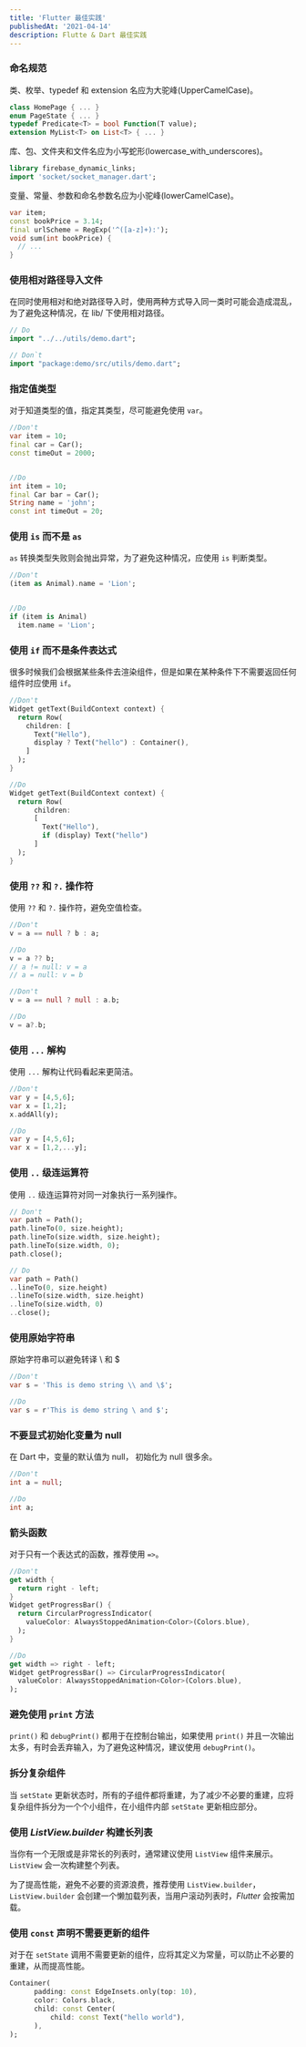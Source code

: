 ```yaml
---
title: 'Flutter 最佳实践'
publishedAt: '2021-04-14'
description: Flutte & Dart 最佳实践
---
```


### 命名规范

类、枚举、typedef 和 extension 名应为大驼峰(UpperCamelCase)。

```dart
class HomePage { ... }
enum PageState { ... }
typedef Predicate<T> = bool Function(T value);
extension MyList<T> on List<T> { ... }
```

库、包、文件夹和文件名应为小写蛇形(lowercase_with_underscores)。

```dart
library firebase_dynamic_links;
import 'socket/socket_manager.dart';
```

变量、常量、参数和命名参数名应为小驼峰(lowerCamelCase)。

```dart
var item;
const bookPrice = 3.14;
final urlScheme = RegExp('^([a-z]+):');
void sum(int bookPrice) {
  // ...
}
```

### 使用相对路径导入文件

在同时使用相对和绝对路径导入时，使用两种方式导入同一类时可能会造成混乱，为了避免这种情况，在 lib/ 下使用相对路径。

```dart
// Do
import "../../utils/demo.dart";

// Don`t
import "package:demo/src/utils/demo.dart";
```

### 指定值类型

对于知道类型的值，指定其类型，尽可能避免使用 `var`。

```dart
//Don't
var item = 10;
final car = Car();
const timeOut = 2000;


//Do
int item = 10;
final Car bar = Car();
String name = 'john';
const int timeOut = 20;
```

### 使用 `is` 而不是 `as`

`as` 转换类型失败则会抛出异常，为了避免这种情况，应使用 `is` 判断类型。

```dart
//Don't
(item as Animal).name = 'Lion';


//Do
if (item is Animal)
  item.name = 'Lion';
```

### 使用 `if` 而不是条件表达式

很多时候我们会根据某些条件去渲染组件，但是如果在某种条件下不需要返回任何组件时应使用 `if`。

```dart
//Don't
Widget getText(BuildContext context) {
  return Row(
    children: [
      Text("Hello"),
      display ? Text("hello") : Container(),
    ]
  );
}

//Do
Widget getText(BuildContext context) {
  return Row(
      children:
      [
        Text("Hello"),
        if (display) Text("hello")
      ]
  );
}
```

### 使用 `??` 和 `?.` 操作符

使用 `??` 和 `?.` 操作符，避免空值检查。

```dart
//Don't
v = a == null ? b : a;

//Do
v = a ?? b;
// a != null: v = a
// a = null: v = b

//Don't
v = a == null ? null : a.b;

//Do
v = a?.b;
```

### 使用 `...` 解构

使用 `...` 解构让代码看起来更简洁。

```dart
//Don't
var y = [4,5,6];
var x = [1,2];
x.addAll(y);

//Do
var y = [4,5,6];
var x = [1,2,...y];
```

### 使用 `..` 级连运算符

使用 `..` 级连运算符对同一对象执行一系列操作。

```dart
// Don't
var path = Path();
path.lineTo(0, size.height);
path.lineTo(size.width, size.height);
path.lineTo(size.width, 0);
path.close();

// Do
var path = Path()
..lineTo(0, size.height)
..lineTo(size.width, size.height)
..lineTo(size.width, 0)
..close();
```

### 使用原始字符串

原始字符串可以避免转译 \ 和 $

```dart
//Don't
var s = 'This is demo string \\ and \$';

//Do
var s = r'This is demo string \ and $';
```

### 不要显式初始化变量为 null

在 Dart 中，变量的默认值为 null， 初始化为 null 很多余。

```dart
//Don't
int a = null;

//Do
int a;
```

### 箭头函数

对于只有一个表达式的函数，推荐使用 `=>`。

```dart
//Don't
get width {
  return right - left;
}
Widget getProgressBar() {
  return CircularProgressIndicator(
    valueColor: AlwaysStoppedAnimation<Color>(Colors.blue),
  );
}

//Do
get width => right - left;
Widget getProgressBar() => CircularProgressIndicator(
  valueColor: AlwaysStoppedAnimation<Color>(Colors.blue),
);
```

### 避免使用 `print` 方法

`print()` 和 `debugPrint()` 都用于在控制台输出，如果使用 `print()` 并且一次输出太多，有时会丢弃输入，为了避免这种情况，建议使用 `debugPrint()`。

### 拆分复杂组件

当 `setState` 更新状态时，所有的子组件都将重建，为了减少不必要的重建，应将复杂组件拆分为一个个小组件，在小组件内部 `setState` 更新相应部分。

### 使用 _ListView.builder_ 构建长列表

当你有一个无限或是非常长的列表时，通常建议使用 `ListView` 组件来展示。 `ListView` 会一次构建整个列表。

为了提高性能，避免不必要的资源浪费，推荐使用 `ListView.builder`，`ListView.builder` 会创建一个懒加载列表，当用户滚动列表时，_Flutter_ 会按需加载。

### 使用 `const` 声明不需要更新的组件

对于在 `setState` 调用不需要更新的组件，应将其定义为常量，可以防止不必要的重建，从而提高性能。

```dart
Container(
      padding: const EdgeInsets.only(top: 10),
      color: Colors.black,
      child: const Center(
          child: const Text("hello world"),
      ),
);
```
